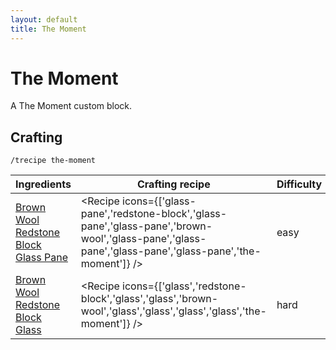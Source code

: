 ```yaml
---
layout: default
title: The Moment
---
```



The Moment
===================

A The Moment custom block.

## Crafting

`/trecipe the-moment`

| Ingredients | Crafting recipe | Difficulty |
| ----------- | --------------- | ---------- |
| [Brown Wool](https://minecraft.wiki/w/Brown_Wool)<br/>[Redstone Block](https://minecraft.wiki/w/Redstone_Block)<br/>[Glass Pane](https://minecraft.wiki/w/Glass_Pane) | <Recipe icons={['glass-pane','redstone-block','glass-pane','glass-pane','brown-wool','glass-pane','glass-pane','glass-pane','glass-pane','the-moment']} /> | easy |
| [Brown Wool](https://minecraft.wiki/w/Brown_Wool)<br/>[Redstone Block](https://minecraft.wiki/w/Redstone_Block)<br/>[Glass](https://minecraft.wiki/w/Glass) | <Recipe icons={['glass','redstone-block','glass','glass','brown-wool','glass','glass','glass','glass','the-moment']} /> | hard |

